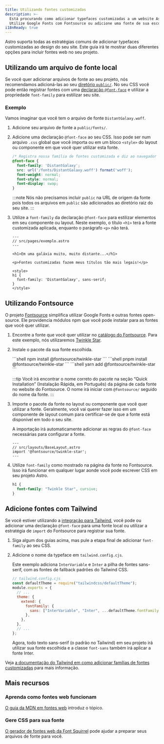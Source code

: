 ```yaml
---
title: Utilizando fontes customizadas
description: >-
  Está procurando como adicionar typefaces customizadas a um website Astro?
  Utilize Google Fonts com Fontsource ou adicione uma fonte de sua escolha.
i18nReady: true
---
```





Astro suporta todas as estratégias comuns de adicionar typefaces customizadas ao design do seu site. Este guia irá te mostrar duas diferentes opções para incluir fontes web no seu projeto.

## Utilizando um arquivo de fonte local

Se você quer adicionar arquivos de fonte ao seu projeto, nós recomendamos adicioná-las ao seu [diretório `public/`](/pt-br/core-concepts/project-structure/#public). No seu CSS você pode então registrar fontes com uma [declaração `@font-face`](https://developer.mozilla.org/pt-BR/docs/Web/CSS/@font-face) e utilizar a propriedade `font-family` para estilizar seu site.

### Exemplo

Vamos imaginar que você tem o arquivo de fonte `DistantGalaxy.woff`.

1. Adicione seu arquivo de fonte a `public/fonts/`.

2. Adicione uma declaração `@font-face` ao seu CSS. Isso pode ser num arquivo `.css` global que você importa ou em um bloco `<style>` do layout ou componente em que você quer utilizar esta fonte.

    ```css
    /* Registra nossa família de fontes customizada e diz ao navegador aonde encontrá-la. */
    @font-face {
      font-family: 'DistantGalaxy';
      src: url('/fonts/DistantGalaxy.woff') format('woff');
      font-weight: normal;
      font-style: normal;
      font-display: swap;
    }
    ```

    :::note
    Nós não precisamos incluir `public` na URL de origem da fonte pois todos os arquivos em `public` são adicionados ao diretório raiz do seu site.
    :::

3. Utilize a `font-family` da declaração `@font-face` para estilizar elementos em seu componente ou layout. Neste exemplo, o título `<h1>` terá a fonte customizada aplicada, enquanto o parágrafo `<p>` não terá.

    ```astro {10-12}
    ---
    // src/pages/exemplo.astro
    ---

    <h1>Em uma galáxia muito, muito distante...</h1>

    <p>Fontes customizadas fazem meus títulos tão mais legais!</p>

    <style>
    h1 {
      font-family: 'DistantGalaxy', sans-serif;
    }
    </style>
    ```

## Utilizando Fontsource

O projeto [Fontsource](https://fontsource.org/) simplifica utilizar Google Fonts e outras fontes open-source. Ele providencia módulos npm que você pode instalar para as fontes que você quer utilizar.

1. Encontre a fonte que você quer utilizar no [catálogo do Fontsource](https://fontsource.org/fonts). Para este exemplo, nós utilizaremos [Twinkle Star](https://fontsource.org/fonts/twinkle-star).

2. Instale o pacote da sua fonte escolhida.

    <PackageManagerTabs>
      <Fragment slot="npm">
      ```shell
      npm install @fontsource/twinkle-star
      ```
      </Fragment>
      <Fragment slot="pnpm">
      ```shell
      pnpm install @fontsource/twinkle-star
      ```
      </Fragment>
      <Fragment slot="yarn">
      ```shell
      yarn add @fontsource/twinkle-star
      ```
      </Fragment>
    </PackageManagerTabs>

    :::tip
    Você irá encontrar o nome correto do pacote na seção “Quick Installation” (Instalação Rápida, em Português) da página de cada fonte no website do Fontsource. O nome irá iniciar com `@fontsource/` seguido do nome da fonte.
    :::

3. Importe o pacote da fonte no layout ou componente que você quer utilizar a fonte. Geralmente, você vai querer fazer isso em um componente de layout comum para certificar-se de que a fonte está disponível em todo o seu site.

    A importação irá automaticamente adicionar as regras do `@font-face` necessárias para configurar a fonte.

    ```astro
    ---
    // src/layouts/BaseLayout.astro
    import '@fontsource/twinkle-star';
    ---
    ```

4. Utilize `font-family` como mostrado na página da fonte no Fontsource. Isso irá funcionar em qualquer lugar aonde você pode escrever CSS em seu projeto Astro.

    ```css
    h1 {
      font-family: "Twinkle Star", cursive;
    }
    ```

## Adicione fontes com Tailwind

Se você estiver utilizando a [integração para Tailwind](/pt-br/guides/integrations-guide/tailwind/), você pode ou adicionar uma declaração `@font-face` para uma fonte local ou utilizar a estratégia de `import` do Fontsource para registrar sua fonte.

1. Siga algum dos guias acima, mas pule a etapa final de adicionar `font-family` ao seu CSS.

1.  Adicione o nome da typeface em `tailwind.config.cjs`.

    Este exemplo adiciona `InterVariable` e `Inter` a pilha de fontes sans-serif, com as fontes de fallback padrões do Tailwind CSS.

    ```js ins={2,8-10}
    // tailwind.config.cjs
    const defaultTheme = require("tailwindcss/defaultTheme");
    module.exports = {
      // ...
      theme: {
        extend: {
          fontFamily: {
            sans: ["InterVariable", "Inter", ...defaultTheme.fontFamily.sans],
          },
        },
      },
      // ...
    };
    ```

    Agora, todo texto sans-serif (o padrão no Tailwind) em seu projeto irá utilizar sua fonte escolhida e a classe `font-sans` também irá aplicar a fonte Inter.

Veja [a documentação do Tailwind em como adicionar famílias de fontes customizadas](https://tailwindcss.com/docs/font-family#using-custom-values) para mais informação.

## Mais recursos

### Aprenda como fontes web funcionam

[O guia da MDN em fontes web](https://developer.mozilla.org/en-US/docs/Learn/CSS/Styling_text/Web_fonts) introduz o tópico.

### Gere CSS para sua fonte

[O gerador de fontes web da Font Squirrel](https://www.fontsquirrel.com/tools/webfont-generator) pode ajudar a preparar seus arquivos de fonte para você.
